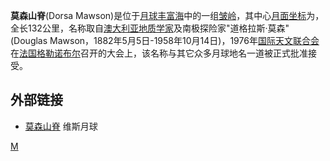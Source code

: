 '''莫森山脊'''(Dorsa Mawson)是位于[[月球|月球]][[丰富海|丰富海]]中的一组[[皱岭|皱岭]]，其中心[[月面坐标|月面坐标]]为{{Lunar coords and quad cat|7.0|S|53.0|E|globe:Moon}}，全长132公里，名称取自[[澳大利亚|澳大利亚]][[地质学家|地质学家]]及南极探险家"道格拉斯·莫森"(Douglas Mawson，1882年5月5日-1958年10月14日)，1976年[[国际天文联合会|国际天文联合会]]在[[法国|法国]][[格勒诺布尔|格勒诺布尔]]召开的大会上，该名称与其它众多月球地名一道被正式批准接受。

==外部链接==
* [http://the-moon.wikispaces.com/Dorsa+Mawson 莫森山脊] {{Wayback|url=http://the-moon.wikispaces.com/Dorsa+Mawson |date=20180531194127 }} 维斯月球

{{moon-stub}}
[[Category:月球山脊|M]]